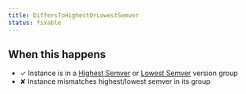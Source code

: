 ```yaml
---
title: DiffersToHighestOrLowestSemver
status: fixable
---
```


## When this happens

- ✓ Instance is in a [Highest Semver](VERSION_GROUP_HIGHEST_SEMVER) or [Lowest Semver](VERSION_GROUP_LOWEST_SEMVER) version group
- ✘ Instance mismatches highest/lowest semver in its group
